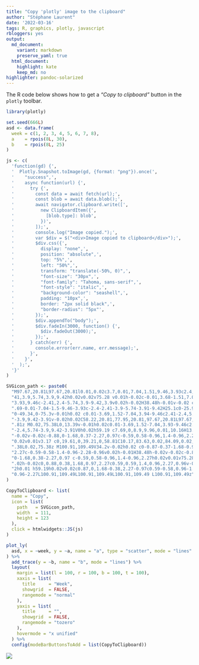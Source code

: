 ```yaml
---
title: "Copy 'plotly' image to the clipboard"
author: "Stéphane Laurent"
date: '2022-03-16'
tags: R, graphics, plotly, javascript
rbloggers: yes
output:
  md_document:
    variant: markdown
    preserve_yaml: true
  html_document:
    highlight: kate
    keep_md: no
highlighter: pandoc-solarized
---
```


The R code below shows how to get a *"Copy to clipboard"* button in the 
`plotly` toolbar.

``` .r
library(plotly)

set.seed(666L)
asd <- data.frame(
  week = c(1, 2, 3, 4, 5, 6, 7, 8), 
  a    = rpois(8L, 30), 
  b    = rpois(8L, 25)
)

js <- c(
  'function(gd) {',
  '  Plotly.Snapshot.toImage(gd, {format: "png"}).once(',
  '    "success",',
  '    async function(url) {',
  '      try {',
  '        const data = await fetch(url);',
  '        const blob = await data.blob();',
  '        await navigator.clipboard.write([',
  '          new ClipboardItem({',
  '            [blob.type]: blob',
  '          })',
  '        ]);',
  '        console.log("Image copied.");',
  '        var $div = $("<div>Image copied to clipboard</div>");',
  '        $div.css({',
  '          display: "none",',
  '          position: "absolute",',
  '          top: "5%",',
  '          left: "50%",',
  '          transform: "translate(-50%, 0)",',
  '          "font-size": "30px",',
  '          "font-family": "Tahoma, sans-serif",',
  '          "font-style": "italic",',
  '          "background-color": "seashell",',
  '          padding: "10px",',
  '          border: "2px solid black",',
  '          "border-radius": "5px"',
  '        });',
  '        $div.appendTo("body");',
  '        $div.fadeIn(3000, function() {',
  '          $div.fadeOut(3000);',
  '        });',
  '      } catch(err) {',
  '        console.error(err.name, err.message);',
  '      }',
  '    }',
  '  );',
  '}'
)

SVGicon_path <- paste0(
  "M97.67,20.81L97.67,20.81l0.01,0.02c3.7,0.01,7.04,1.51,9.46,3.93c2.4,2.",
  "41,3.9,5.74,3.9,9.42h0.02v0.02v75.28 v0.01h-0.02c-0.01,3.68-1.51,7.03-",
  "3.93,9.46c-2.41,2.4-5.74,3.9-9.42,3.9v0.02h-0.02H38.48h-0.01v-0.02 c-3",
  ".69-0.01-7.04-1.5-9.46-3.93c-2.4-2.41-3.9-5.74-3.91-9.42H25.1c0-25.96,",
  "0-49.34,0-75.3v-0.01h0.02 c0.01-3.69,1.52-7.04,3.94-9.46c2.41-2.4,5.73",
  "-3.9,9.42-3.91v-0.02h0.02C58.22,20.81,77.95,20.81,97.67,20.81L97.67,20",
  ".81z M0.02,75.38L0,13.39v-0.01h0.02c0.01-3.69,1.52-7.04,3.93-9.46c2.41",
  "-2.4,5.74-3.9,9.42-3.91V0h0.02h59.19 c7.69,0,8.9,9.96,0.01,10.16H13.4h",
  "-0.02v-0.02c-0.88,0-1.68,0.37-2.27,0.97c-0.59,0.58-0.96,1.4-0.96,2.27h",
  "0.02v0.01v3.17 c0,19.61,0,39.21,0,58.81C10.17,83.63,0.02,84.09,0.02,75",
  ".38L0.02,75.38z M100.91,109.49V34.2v-0.02h0.02 c0-0.87-0.37-1.68-0.97-",
  "2.27c-0.59-0.58-1.4-0.96-2.28-0.96v0.02h-0.01H38.48h-0.02v-0.02c-0.88,",
  "0-1.68,0.38-2.27,0.97 c-0.59,0.58-0.96,1.4-0.96,2.27h0.02v0.01v75.28v0",
  ".02h-0.02c0,0.88,0.38,1.68,0.97,2.27c0.59,0.59,1.4,0.96,2.27,0.96v-0.0",
  "2h0.01 h59.19h0.02v0.02c0.87,0,1.68-0.38,2.27-0.97c0.59-0.58,0.96-1.4,",
  "0.96-2.27L100.91,109.49L100.91,109.49L100.91,109.49 L100.91,109.49z"
)

CopyToClipboard <- list(
  name = "Copy",
  icon = list(
    path   = SVGicon_path,
    width  = 111,
    height = 123
  ),
  click = htmlwidgets::JS(js)
)

plot_ly(
  asd, x = ~week, y = ~a, name = "a", type = "scatter", mode = "lines"
) %>%
  add_trace(y = ~b, name = "b", mode = "lines") %>%
  layout(
    margin = list(l = 100, r = 100, b = 100, t = 100), 
    xaxis = list(
      title     = "Week", 
      showgrid  = FALSE, 
      rangemode = "normal"
    ),
    yaxis = list(
      title     = "", 
      showgrid  = FALSE, 
      rangemode = "tozero"
    ),
    hovermode = "x unified"
  ) %>%
  config(modeBarButtonsToAdd = list(CopyToClipboard))
```

![](figures/plotly_copyToClipboard.gif)